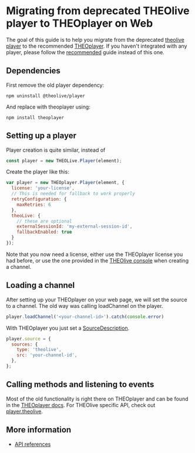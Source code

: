 # Migrating from deprecated THEOlive player to THEOplayer on Web

The goal of this guide is to help you migrate from the deprecated [theolive player](https://www.npmjs.com/package/@theolive/player)
to the recommended [THEOplayer](https://www.npmjs.com/package/theoplayer). If you haven't integrated with any player,
please follow the [recommended](00-getting-started.mdx) guide instead of this one.

## Dependencies
First remove the old player dependency:
```
npm uninstall @theolive/player
```

And replace with theoplayer using:
```
npm install theoplayer
```

## Setting up a player
Player creation is quite similar, instead of
```javascript
const player = new THEOLive.Player(element);
```
Create the player like this:
```javascript
var player = new THEOplayer.Player(element, {
  license: 'your-license',
  // This is needed for fallback to work properly
  retryConfiguration: {
    maxRetries: 6
  },
  theoLive: {
    // these are optional
    externalSessionId: 'my-external-session-id',
    fallbackEnabled: true
  }
});
```
Note that you now need a license, either use the THEOplayer license you had before, or use the one provided in the
[THEOlive console](https://console.theo.live) when creating a channel.

## Loading a channel

After setting up your THEOplayer on your web page, we will set the source to a channel. The old way was calling loadChannel
on the player.
```javascript
player.loadChannel('<your-channel-id>').catch(console.error)
```

With THEOplayer you just set a [SourceDescription](pathname:///theoplayer/v8/api-reference/web/interfaces/TheoLiveSource.html).
```javascript
player.source = {
  sources: {
    type: 'theolive',
    src: 'your-channel-id',
  },
};
```

## Calling methods and listening to events

Most of the old functionality is right there on THEOplayer and can be found in the [THEOplayer docs](pathname:///theoplayer/v8/api-reference/web/classes/ChromelessPlayer.html). For THEOlive specific
API, check out [player.theolive](pathname:///theoplayer/v8/api-reference/web/interfaces/TheoLiveApi.html).

## More information

- [API references](pathname:///theoplayer/v8/api-reference/web/interfaces/TheoLiveSource.html)
